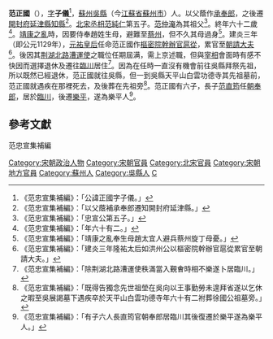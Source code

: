 '''范正國'''（{{bd|？||？|catIdx=F}}），[[表字|字]]'''子儀'''<ref>《范忠宣集補編》：「公諱正國字子儀。」</ref>，[[蘇州|蘇州]][[吳縣|吳縣]]（今[[江蘇省|江蘇省]][[蘇州市|蘇州市]]）人。以父蔭作[[承奉郎|承奉郎]]，之後遷[[開封府|開封府]][[延津縣|延津縣]][[知縣|知縣]]<ref>《范忠宣集補編》：「以父蔭補承奉郎遷知開封府延津縣。」</ref>。[[北宋|北宋]][[丞相|丞相]][[范純仁|范純仁]]第五子。[[范仲淹|范仲淹]]為其祖父<ref>《范忠宣集補編》：「忠宣公第五子。」</ref>。終年六十二歲<ref>《范忠宣集補編》：「年六十有二。」</ref>。[[靖康之变|靖康之亂]]時，因要侍奉趙姓生母，避難至[[蔡州_(隋朝)|蔡州]]，但不久其母過身<ref>《范忠宣集補編》：「靖康之亂奉生母趙太宜人避兵蔡州旋丁母憂。」</ref>。建炎三年（即公元1129年），[[昭慈圣献皇后|元祐皇后]]任命范正國作[[樞密院|樞密院]][[幹辦官|幹辦官]][[扈從|扈從]]，累官至[[光祿大夫|朝請大夫]]<ref>《范忠宣集補編》：「建炎三年隆祐太后如洪州公以樞密院幹辦官扈從累官至朝請大夫。」</ref>。後因其[[荆湖北路|荆湖北路]][[漕運|漕運使]]之職位任期屆满，需上京述職，但與[[宰相|宰相]]會面時有感不快因而選擇退休及遷往[[臨川|臨川]]居住<ref>《范忠宣集補編》：「除荆湖北路漕運使秩滿當入覲㑹時相不樂遂卜居臨川。」</ref>。因為在任時一直沒有機會前往吳縣拜祭先祖，所以既然已經退休，范正國就往吳縣，但一到吳縣天平山白雲功德寺其先祖墓前，范正國就遇疾在那裡死去，及後葬在先祖旁<ref>《范忠宣集補編》：「既得告獨念先世祖塋在吳向以王事勤勞未遑拜省遂以乞休之暇至吳展謁墓下遇疾卒於天平山白雲功德寺年六十有二袝葬徐國公祖墓旁。」</ref>。范正國有六子，長子[[范直筠|范直筠]]任[[朝奉郎|朝奉郎]]，居於[[臨川|臨川]]，後遷[[樂平|樂平]]，遂為樂平人<ref>《范忠宣集補編》：「有子六人長直筠官朝奉郎居臨川其後復遷於樂平遂為樂平人。」</ref>。

==參考文獻==
范忠宣集補編
{{Reflist}}

{{DEFAULTSORT:Fan范}}
[[Category:宋朝政治人物|Category:宋朝政治人物]]
[[Category:宋朝官員|Category:宋朝官員]]
[[Category:北宋官員|Category:北宋官員]]
[[Category:宋朝地方官員|Category:宋朝地方官員]]
[[Category:蘇州人|Category:蘇州人]]
[[Category:吳縣人|Category:吳縣人]]
[[Category:范姓|C]]